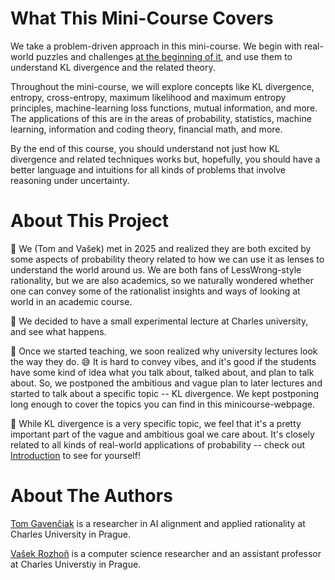 # What This Mini-Course Covers <a id="what-this-course-covers"></a>

We take a problem-driven approach in this mini-course. We begin with real-world puzzles and challenges [at the beginning of it](00-introduction), and use them to understand KL divergence and the related theory.

Throughout the mini-course, we will explore concepts like KL divergence, entropy, cross-entropy, maximum likelihood and maximum entropy principles, machine-learning loss functions, mutual information, and more. The applications of this are in the areas of probability, statistics, machine learning, information and coding theory, financial math, and more.

By the end of this course, you should understand not just how KL divergence and related techniques works but, hopefully, you should have a better language and intuitions for all kinds of problems that involve reasoning under uncertainty.

# About This Project

🔭 We (Tom and Vašek) met in 2025 and realized they are both excited by some aspects of probability theory related to how we can use it as lenses to understand the world around us. We are both fans of LessWrong-style rationality, but we are also academics, so we naturally wondered whether one can convey some of the rationalist insights and ways of looking at world in an academic course.

🧪 We decided to have a small experimental lecture at Charles university, and see what happens.

📐 Once we started teaching, we soon realized why university lectures look the way they do. 😅 It is hard to convey vibes, and it's good if the students have some kind of idea what you talk about, talked about, and plan to talk about. So, we postponed the ambitious and vague plan to later lectures and started to talk about a specific topic -- KL divergence. We kept postponing long enough to cover the topics you can find in this minicourse-webpage.

🚀 While KL divergence is a very specific topic, we feel that it's a pretty important part of the vague and ambitious goal we care about. It's closely related to all kinds of real-world applications of probability -- check out [Introduction](/00-introduction) to see for yourself!

# About The Authors

[Tom Gavenčiak](https://gavento.cz/) is a researcher in AI alignment and applied rationality at Charles University in Prague.

[Vašek Rozhoň](https://vaclavrozhon.github.io/) is a computer science researcher and an assistant professor at Charles Universtiy in Prague.
